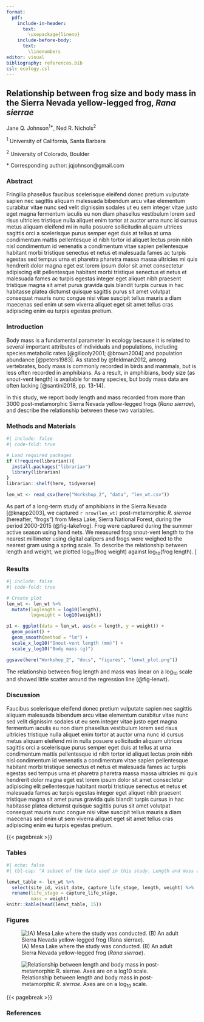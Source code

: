 ```yaml
---
format: 
  pdf:
    include-in-header: 
      text: 
        \usepackage{lineno}
    include-before-body: 
      text: 
        \linenumbers
editor: visual
bibliography: references.bib
csl: ecology.csl
---
```


## Relationship between frog size and body mass in the Sierra Nevada yellow-legged frog, *Rana sierrae*

Jane Q. Johnson^1\*^, Ned R. Nichols^2^

^1^ University of California, Santa Barbara

^2^ University of Colorado, Boulder

\* Corresponding author: jqjohnson\@gmail.com\

### Abstract

Fringilla phasellus faucibus scelerisque eleifend donec pretium vulputate sapien nec sagittis aliquam malesuada bibendum arcu vitae elementum curabitur vitae nunc sed velit dignissim sodales ut eu sem integer vitae justo eget magna fermentum iaculis eu non diam phasellus vestibulum lorem sed risus ultricies tristique nulla aliquet enim tortor at auctor urna nunc id cursus metus aliquam eleifend mi in nulla posuere sollicitudin aliquam ultrices sagittis orci a scelerisque purus semper eget duis at tellus at urna condimentum mattis pellentesque id nibh tortor id aliquet lectus proin nibh nisl condimentum id venenatis a condimentum vitae sapien pellentesque habitant morbi tristique senectus et netus et malesuada fames ac turpis egestas sed tempus urna et pharetra pharetra massa massa ultricies mi quis hendrerit dolor magna eget est lorem ipsum dolor sit amet consectetur adipiscing elit pellentesque habitant morbi tristique senectus et netus et malesuada fames ac turpis egestas integer eget aliquet nibh praesent tristique magna sit amet purus gravida quis blandit turpis cursus in hac habitasse platea dictumst quisque sagittis purus sit amet volutpat consequat mauris nunc congue nisi vitae suscipit tellus mauris a diam maecenas sed enim ut sem viverra aliquet eget sit amet tellus cras adipiscing enim eu turpis egestas pretium.

### Introduction

Body mass is a fundamental parameter in ecology because it is related to several important attributes of individuals and populations, including species metabolic rates [@gillooly2001; @brown2004] and population abundance [@peters1983].
As stated by @feldman2012, among vertebrates, body mass is commonly recorded in birds and mammals, but is less often recorded in amphibians.
As a result, in amphibians, body size (as snout-vent length) is available for many species, but body mass data are often lacking [@santini2018, pp. 13-14].

In this study, we report body length and mass recorded from more than 3000 post-metamorphic Sierra Nevada yellow-legged frogs (*Rana sierrae*), and describe the relationship between these two variables.

### Methods and Materials

```r
#| include: false
#| code-fold: true

# Load required packages
if (!require(librarian)){
  install.packages("librarian")
  library(librarian)
}
librarian::shelf(here, tidyverse)

len_wt <- read_csv(here("Workshop_2", "data", "len_wt.csv"))
```

As part of a long-term study of amphibians in the Sierra Nevada [@knapp2003], we captured `r nrow(len_wt)` post-metamorphic *R. sierrae* (hereafter, "frogs") from Mesa Lake, Sierra National Forest, during the period 2000-2015 (@fig-lakefrog).
Frog were captured during the summer active season using hand nets.
We measured frog snout-vent length to the nearest millimeter using digital calipers and frogs were weighed to the nearest gram using a spring scale.
To describe the relationship between length and weight, we plotted log~10~(frog weight) against log~10~(frog length).
\]

### Results

```r
#| include: false
#| code-fold: true

# Create plot
len_wt <- len_wt %>% 
  mutate(loglength = log10(length), 
         logweight = log10(weight))

p1 <- ggplot(data = len_wt, aes(x = length, y = weight)) +
  geom_point() +
  geom_smooth(method = "lm") +
  scale_x_log10("Snout-vent length (mm)") +
  scale_y_log10("Body mass (g)")

ggsave(here("Workshop_2", "docs", "figures", "lenwt_plot.png"))
```

The relationship between frog length and mass was linear on a log~10~ scale and showed little scatter around the regression line (@fig-lenwt).

### Discussion

Faucibus scelerisque eleifend donec pretium vulputate sapien nec sagittis aliquam malesuada bibendum arcu vitae elementum curabitur vitae nunc sed velit dignissim sodales ut eu sem integer vitae justo eget magna fermentum iaculis eu non diam phasellus vestibulum lorem sed risus ultricies tristique nulla aliquet enim tortor at auctor urna nunc id cursus metus aliquam eleifend mi in nulla posuere sollicitudin aliquam ultrices sagittis orci a scelerisque purus semper eget duis at tellus at urna condimentum mattis pellentesque id nibh tortor id aliquet lectus proin nibh nisl condimentum id venenatis a condimentum vitae sapien pellentesque habitant morbi tristique senectus et netus et malesuada fames ac turpis egestas sed tempus urna et pharetra pharetra massa massa ultricies mi quis hendrerit dolor magna eget est lorem ipsum dolor sit amet consectetur adipiscing elit pellentesque habitant morbi tristique senectus et netus et malesuada fames ac turpis egestas integer eget aliquet nibh praesent tristique magna sit amet purus gravida quis blandit turpis cursus in hac habitasse platea dictumst quisque sagittis purus sit amet volutpat consequat mauris nunc congue nisi vitae suscipit tellus mauris a diam maecenas sed enim ut sem viverra aliquet eget sit amet tellus cras adipiscing enim eu turpis egestas pretium.

{{< pagebreak >}}

### Tables

```r
#| echo: false
#| tbl-cap: "A subset of the data used in this study. Length and mass are expressed in millimeters and grams, respectively."

lenwt_table <- len_wt %>% 
  select(site_id, visit_date, capture_life_stage, length, weight) %>% 
  rename(life_stage = capture_life_stage,
         mass = weight)
knitr::kable(head(lenwt_table, 15))
```

### Figures

![(A) Mesa Lake where the study was conducted. (B) An adult Sierra Nevada yellow-legged frog (*Rana sierrae*).](figures/lake_frog.jpg){#fig-lakefrog}

![Relationship between length and body mass in post-metamorphic *R. sierrae*. Axes are on a log~10~ scale.](figures/lenwt_plot.png){#fig-lenwt}

{{< pagebreak >}}

### References

::: {refs}
:::
